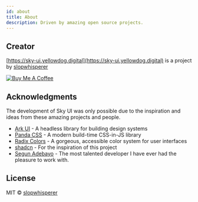 ```yaml
---
id: about
title: About
description: Driven by amazing open source projects.
---
```


## Creator

[https://sky-ui.yellowdog.digital](https://sky-ui.yellowdog.digital) is a project by [slopwhisperer](https://twitter.com/slopwhisperer)

<a href="https://www.buymeacoffee.com/grizzlycodes" target="_blank">
  <img
    src="https://cdn.buymeacoffee.com/buttons/v2/default-yellow.png"
    alt="Buy Me A Coffee"
    style={{ height: '44px' }}
  />
</a>

## Acknowledgments

The development of Sky UI was only possible due to the inspiration and ideas from these amazing projects and people.

- [Ark UI](https://ark-ui.com) - A headless library for building design systems
- [Panda CSS](https://panda-css.com) - A modern build-time CSS-in-JS library
- [Radix Colors](https://www.radix-ui.com/colors) - A gorgeous, accessible color system for user interfaces
- [shadcn](https://twitter.com/shadcn) - For the inspiration of this project
- [Segun Adebayo](https://twitter.com/thesegunadebayo) - The most talented developer I have ever had the pleasure to
  work with.

## License

MIT © [slopwhisperer](https://twitter.com/slopwhisperer)
